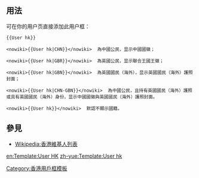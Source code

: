 <includeonly><!-- 在這裡加入模板的保護標識 --></includeonly><noinclude>{{template doc page viewed directly}}</noinclude>
<!-- 在本行下編輯模板說明 -->
== 用法 ==
可在你的用户页直接添加此用户框：
<pre>{{User hk}}</pre>

<pre><nowiki>{{User hk|CHN}}</nowiki>  為中國公民，显示中國國徽；</pre>

<pre><nowiki>{{User hk|GBR}}</nowiki>  為英國公民，显示聯合王國王徽；</pre>

<pre><nowiki>{{User hk|GBN}}</nowiki>  為英國國民（海外），显示英國國民（海外）護照封面；</pre>

<pre><nowiki>{{User hk|CHN-GBN}}</nowiki>  為中國公民，且持有英國國民（海外）護照或具有英國國民（海外）身份，显示中國國徽與英國國民（海外）護照封面。</pre>

<pre><nowiki>{{User hk}}</nowiki>  默認不顯示國籍。</pre>

== 參見 ==
* [[Wikipedia:香港維基人列表]]
<includeonly>
<!-- 本行下加入模板的分類 -->
[[Category:香港用戶框模板]]
<!-- 本行下加入模板的跨語言鏈接 -->
[[en:Template:User HK]]
[[zh-yue:Template:User hk]]
</includeonly>